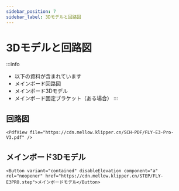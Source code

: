 ```yaml
---
sidebar_position: 7
sidebar_label: 3Dモデルと回路図
---
```


# 3Dモデルと回路図


:::info
* 以下の資料が含まれています
* メインボード回路図
* メインボード3Dモデル
* メインボード固定ブラケット（ある場合）
:::

## 回路図

    <PdfView file="https://cdn.mellow.klipper.cn/SCH-PDF/FLY-E3-Pro-V3.pdf" />


## メインボード3Dモデル

    <Button variant="contained" disableElevation component="a" rel="noopener" href="https://cdn.mellow.klipper.cn/STEP/FLY-E3PRO.step">メインボードモデル</Button>
